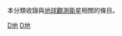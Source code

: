 本分類收錄與[[地球觀測衛星|地球觀測衛星]]相關的條目。
{{Commonscat|Earth observation satellites}}

[[Category:人造衛星|D地]]
[[Category:地球科学|D地]]